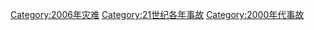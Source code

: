{{Year by category
|m=2
|c=0
|d=0
|y=6
|cat=事故
|sortkey=事故
|parent=21世纪各年事故
|subcat=2000年代事故
}}

[[Category:2006年灾难|Category:2006年灾难]]
[[Category:21世纪各年事故|Category:21世纪各年事故]]
[[Category:2000年代事故|Category:2000年代事故]]
